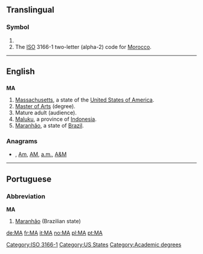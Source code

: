 {{also|Appendix:Variations of "ma"}}
==Translingual==

===Symbol===
{{infl|mul|symbol}}

# {{SI-unit-abb|mega|ampere|[[electrical current]]}}
# The [[ISO]] 3166-1 two-letter (alpha-2) code for [[Morocco]].

[[Category:ISO 3166-1]]

----

==English==

==={{abbreviation}}===
'''MA'''

# [[Massachusetts]], a state of the [[United States of America]].
# [[Master of Arts]] (degree).
# Mature adult (audience).
# [[Maluku]], a province of [[Indonesia]].
# [[Maranhão]], a state of [[Brazil]].

===Anagrams===
* {{alphagram|[[am#English|am]]}} , [[Am#English|Am]], [[AM#English|AM]], [[a.m.#English|a.m.]], [[A&M#English|A&M]]


[[Category:US States]]
[[Category:Academic degrees]]
----

==Portuguese==

===Abbreviation===
'''MA'''

# [[Maranhão]] (Brazilian state)

[[de:MA]]
[[fr:MA]]
[[it:MA]]
[[no:MA]]
[[pl:MA]]
[[pt:MA]]